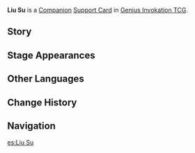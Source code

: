 {{About|the [[Genius Invokation TCG]] Support Card|the [[NPC]]|Tea Master Liu Su}}
{{Genius Invokation TCG Infobox
|title     = Liu Su
|id        = 322012
|image     = Liu Su Support Card.png
|type      = Support Card
|group     = Companion
|effect    = '''After you switch characters:''' If the character you switched to does not have '''Energy''', they will gain 1 '''Energy'''. (Once per Round)
|usage     = 2
|matching  = 1
|source1   = Defeat [[Tea Master Liu Su]] in [[Genius Invokation TCG]]
|source2   = {{Sold By}}
|features  = Tea Master Liu Su
}}
'''Liu Su''' is a [[Companion Card|Companion]] [[Support Card]] in [[Genius Invokation TCG]].

==Story==
{{Description|"Well then, dear guests, what would you all like to hear next?"|title="In the Next Volume" Liu Su}}

==Stage Appearances==
{{Genius Invokation TCG Stage Appearances}}

==Other Languages==
{{Other Languages
|en      = Liu Su
|zhs     = 刘苏
|zhs_rm  = Liú Sū
|zht     = 劉蘇
|zht_rm  = Liú Sū
|ja      = 劉蘇
|ja_rm   = Ryuu So
|ko      = 유소
|ko_rm   = Yu So
|es      = Liu Su
|fr      = Liu Su
|ru      = Лю Су
|th      = Liu Su
|vi      = Liu Su
|de      = Liu Su
|id      = Liu Su
|pt      = Liusu
|tr      = Liu Su
|it      = Liu Su
}}

==Change History==
{{Change History|3.3}}

==Navigation==
{{Genius Invokation TCG Navbox|Support Card}}

[[es:Liu Su]]